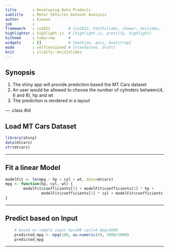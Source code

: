 ```yaml
---
title       : Developing Data Products
subtitle    : Motor Vehicles Dataset Analysis
author      : kiwooo
job         : 
framework   : io2012        # {io2012, html5slides, shower, dzslides, ...}
highlighter : highlight.js  # {highlight.js, prettify, highlight}
hitheme     : tomorrow      # 
widgets     : []            # {mathjax, quiz, bootstrap}
mode        : selfcontained # {standalone, draft}
knit        : slidify::knit2slides
---
```


## Synopsis
1. The shiny app will provide prediction based the MT Cars dataset
2. An user would be allowed to choose the number of cylinders between(4, 6 and 8), hp and wt  
3. The prediction is rendered in a layout

--- .class #id 

## Load MT Cars Dataset


```r

library(shiny)
data(mtcars)
str(mtcars)


```

--- 


## Fit a linear Model

```r
modelFit <- lm(mpg ~ hp + cyl + wt, data=mtcars)
mpg <- function(hp, cyl, wt) {
        modelFit$coefficients[1] + modelFit$coefficients[2] * hp +
                modelFit$coefficients[3] * cyl + modelFit$coefficients[4] * wt
}
```

---

## Predict based on Input 

```r
    # based on sample input hp=100 cycl=4 mpg=3000
    predicted_mpg <- mpg(100, as.numeric(4), 3000/1000)
    predicted_mpg

```
---




